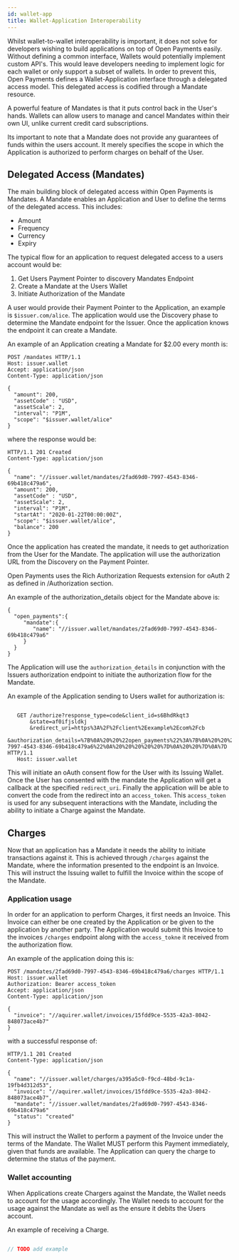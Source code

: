 ```yaml
---
id: wallet-app
title: Wallet-Application Interoperability
---
```


Whilst wallet-to-wallet interoperability is important, it does not solve for developers wishing to build applications
on top of Open Payments easily. Without defining a common interface, Wallets would potentially implement custom API's. This
would leave developers needing to implement logic for each wallet or only support a subset of wallets. In order
to prevent this, Open Payments defines a Wallet-Application interface through a delegated access model. This delegated access
is codified through a Mandate resource.

A powerful feature of Mandates is that it puts control back in the User's hands. Wallets can allow users to manage and cancel
Mandates within their own UI, unlike current credit card subscriptions. 

Its important to note that a Mandate does not provide any guarantees of funds within the users account. It merely 
specifies the scope in which the Application is authorized to perform charges on behalf of the User. 

## Delegated Access (Mandates)

The main building block of delegated access within Open Payments is Mandates. A Mandate enables an Application and User
to define the terms of the delegated access. This includes: 

* Amount
* Frequency
* Currency
* Expiry


The typical flow for an application to request delegated access to a users account would be:

1. Get Users Payment Pointer to discovery Mandates Endpoint
2. Create a Mandate at the Users Wallet
3. Initiate Authorization of the Mandate

A user would provide their Payment Pointer to the Application, an example is `$issuer.com/alice`. The application
would use the Discovery phase to determine the Mandate endpoint for the Issuer. Once the application knows the
endpoint it can create a Mandate.

An example of an Application creating a Mandate for $2.00 every month is:

```http
POST /mandates HTTP/1.1
Host: issuer.wallet
Accept: application/json
Content-Type: application/json

{
  "amount": 200,
  "assetCode" : "USD",
  "assetScale": 2,
  "interval": "P1M",
  "scope": "$issuer.wallet/alice"
}
```

where the response would be:

```http
HTTP/1.1 201 Created
Content-Type: application/json

{
  "name": "//issuer.wallet/mandates/2fad69d0-7997-4543-8346-69b418c479a6",
  "amount": 200,
  "assetCode" : "USD",
  "assetScale": 2,
  "interval": "P1M",
  "startAt": "2020-01-22T00:00:00Z",
  "scope": "$issuer.wallet/alice",
  "balance": 200
}
```

Once the application has created the mandate, it needs to get authorization from the User for the Mandate. The application
will use the authorization URL from the Discovery on the Payment Pointer.

Open Payments uses the Rich Authorization Requests extension for oAuth 2 as defined in /Authorization section. 

An example of the authorization_details object for the Mandate above is:

```
{
  "open_payments":{
     "mandate":{
        "name": "//issuer.wallet/mandates/2fad69d0-7997-4543-8346-69b418c479a6"
     }
  }
}
``` 

The Application will use the `authorization_details` in conjunction with the Issuers authorization endpoint to initiate
the authorization flow for the Mandate.

An example of the Application sending to Users wallet for authorization is:

```http request

   GET /authorize?response_type=code&client_id=s6BhdRkqt3
       &state=af0ifjsldkj
       &redirect_uri=https%3A%2F%2Fclient%2Eexample%2Ecom%2Fcb
       &authorization_details=%7B%0A%20%20%22open_payments%22%3A%7B%0A%20%20%20%20%20%22mandate%22%3A%7B%0A%20%20%20%20%20%20%20%20%22name%22%3A%20%22%2F%2Fissuer.wallet%2Fmandates%2F2fad69d0-7997-4543-8346-69b418c479a6%22%0A%20%20%20%20%20%7D%0A%20%20%7D%0A%7D HTTP/1.1
   Host: issuer.wallet
```

This will initiate an oAuth consent flow for the User with its Issuing Wallet. Once the User has consented with the mandate
the Application will get a callback at the specified `redirect_uri`. Finally the application will be able to convert
the code from the redirect into an `access_token`. This `access_token` is used for any subsequent interactions with
the Mandate, including the ability to initiate a Charge against the Mandate.

## Charges

<!-- 
Note to self: The current spend API isn't very resourceful. It may be worth making it look like the Stripe Charges endpoint
https://stripe.com/docs/api/charges/object. Nice properties of this is:
* It is an object
* Status 
-->

Now that an application has a Mandate it needs the ability to initiate transactions against it. This is achieved 
through `/charges` against the Mandate, where the information presented to the endpoint is an Invoice. This will 
instruct the Issuing wallet to fulfill the Invoice within the scope of the Mandate.

### Application usage

In order for an application to perform Charges, it first needs an Invoice. This Invoice can either be one created by the 
Application or be given to the application by another party.  The Application would submit this Invoice to the invoices 
`/charges` endpoint along with the `access_tokne` it received from the authorization flow.

An example of the application doing this is:

```http
POST /mandates/2fad69d0-7997-4543-8346-69b418c479a6/charges HTTP/1.1
Host: issuer.wallet
Authorization: Bearer access_token
Accept: application/json
Content-Type: application/json

{
  "invoice": "//aquirer.wallet/invoices/15fdd9ce-5535-42a3-8042-848073ace4b7"
}
```

with a successful response of:

```http
HTTP/1.1 201 Created
Content-Type: application/json

{
  "name": "//issuer.wallet/charges/a395a5c0-f9cd-48bd-9c1a-19fb4d312d53",
  "invoice": "//aquirer.wallet/invoices/15fdd9ce-5535-42a3-8042-848073ace4b7",
  "mandate": "//issuer.wallet/mandates/2fad69d0-7997-4543-8346-69b418c479a6"
  "status": "created"
}
```

This will instruct the Wallet to perform a payment of the Invoice under the terms of the Mandate. The Wallet MUST
perform this Payment immediately, given that funds are available. The Application can query the charge to determine the 
status of the payment.

### Wallet accounting

When Applications create Chargers against the Mandate, the Wallet needs to account for the usage accordingly. The Wallet
needs to account for the usage against the Mandate as well as the ensure it debits the Users account.

An example of receiving a Charge.

```javascript

// TODO add example

```
